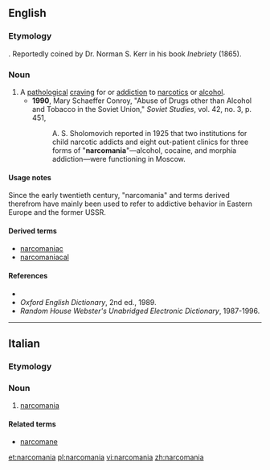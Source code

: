 ==English==

===Etymology===
{{confix|narco|mania|lang=en}}. Reportedly coined by Dr. Norman S. Kerr in his book ''Inebriety'' (1865).

===Noun===
{{en-noun|-}}

# A [[pathological]] [[craving]] for or [[addiction]] to [[narcotics]] or [[alcohol]].
#* '''1990''', Mary Schaeffer Conroy, "Abuse of Drugs other than Alcohol and Tobacco in the Soviet Union," ''Soviet Studies'', vol. 42, no. 3, p. 451,
#*: A. S. Sholomovich reported in 1925 that two institutions for child narcotic addicts and eight out-patient clinics for three forms of "'''narcomania'''"—alcohol, cocaine, and morphia addiction—were functioning in Moscow.

====Usage notes====
Since the early twentieth century, "narcomania" and terms derived therefrom have mainly been used to refer to addictive behavior in Eastern Europe and the former USSR.

====Derived terms====
* [[narcomaniac]]
* [[narcomaniacal]]

====References====
* {{R:Dictionary.com}}
* ''Oxford English Dictionary'', 2nd ed., 1989.
* ''Random House Webster's Unabridged Electronic Dictionary'', 1987-1996.

----

==Italian==

===Etymology===
{{confix|narco|mania|lang=it}}

===Noun===
{{it-noun|f}}

# [[#English|narcomania]]

====Related terms====
* [[narcomane]]

[[et:narcomania]]
[[pl:narcomania]]
[[vi:narcomania]]
[[zh:narcomania]]